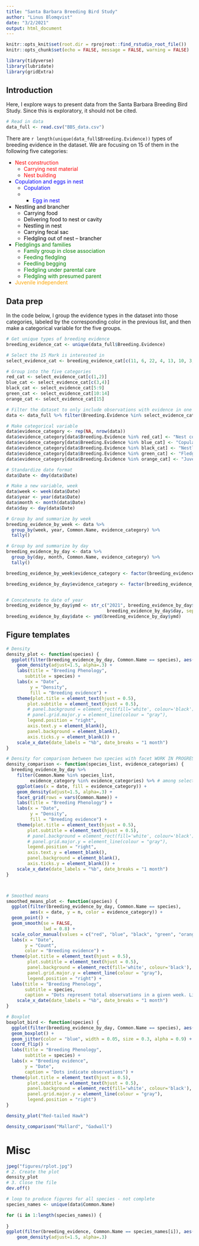 ```yaml
---
title: "Santa Barbara Breeding Bird Study"
author: "Linus Blomqvist"
date: "3/2/2021"
output: html_document
---
```


```r
knitr::opts_knit$set(root.dir = rprojroot::find_rstudio_root_file())
knitr::opts_chunk$set(echo = FALSE, message = FALSE, warning = FALSE)
```

```r
library(tidyverse)
library(lubridate)
library(gridExtra)
```

## Introduction
Here, I explore ways to present data from the Santa Barbara Breeding Bird Study. Since this is exploratory, it should not be cited.

```r
# Read in data
data_full <- read.csv("BBS_data.csv")
```

There are `r length(unique(data_full$Breeding.Evidence))` types of breeding evidence in the dataset. We are focusing on 15 of them in the following five categories:

* <span style="color:red">Nest construction</span>
  + <span style="color:red">Carrying nest material</span>
  + <span style="color:red">Nest building</span>
* <span style="color:blue">Copulation and eggs in nest</span>
  + <span style="color:blue">Copulation</span>
  + * <span style="color:blue">Egg in nest</span>
* <span style="color:black">Nestling and brancher</span>
  + <span style="color:black">Carrying food</span>
  + <span style="color:black">Delivering food to nest or cavity</span>
  + <span style="color:black">Nestling in nest</span>
  + <span style="color:black">Carrying fecal sac</span>
  + <span style="color:black">Fledgling out of nest -- brancher</span>
* <span style="color:green">Fledglings and families</span>
  + <span style="color:green">Family group in close association</span>
  + <span style="color:green">Feeding fledgling</span>
  + <span style="color:green">Feedling begging</span>
  + <span style="color:green">Fledgling under parental care</span>
  + <span style="color:green">Fledgling with presumed parent</span>
* <span style="color:orange">Juvenile independent</span>

## Data prep
In the code below, I group the evidence types in the dataset into those categories, labeled by the corresponding color in the previous list, and then make a categorical variable for the five groups.


```r
# Get unique types of breeding evidence
breeding_evidence_cat <- unique(data_full$Breeding.Evidence)

# Select the 15 Mark is interested in
select_evidence_cat <- breeding_evidence_cat[c(11, 6, 22, 4, 13, 10, 3, 24, 1, 7, 9, 15, 27, 18, 20)]

# Group into the five categories
red_cat <- select_evidence_cat[c(1,2)]
blue_cat <- select_evidence_cat[c(3,4)]
black_cat <- select_evidence_cat[5:9]
green_cat <- select_evidence_cat[10:14]
orange_cat <- select_evidence_cat[15]

# Filter the dataset to only include observations with evidence in one of the 15 categories
data <- data_full %>% filter(Breeding.Evidence %in% select_evidence_cat)

# Make categorical variable
data$evidence_category <- rep(NA, nrow(data))
data$evidence_category[data$Breeding.Evidence %in% red_cat] <- "Nest construction"
data$evidence_category[data$Breeding.Evidence %in% blue_cat] <- "Copulation and eggs in nest"
data$evidence_category[data$Breeding.Evidence %in% black_cat] <- "Nestling and brancher"
data$evidence_category[data$Breeding.Evidence %in% green_cat] <- "Fledglings and families"
data$evidence_category[data$Breeding.Evidence %in% orange_cat] <- "Juvenile independent"

# Standardize date format
data$Date <- dmy(data$Date)

# Make a new variable, week
data$week <- week(data$Date)
data$year <- year(data$Date)
data$month <- month(data$Date)
data$day <- day(data$Date)

# Group by and summarize by week
breeding_evidence_by_week <- data %>%
  group_by(week, year, Common.Name, evidence_category) %>%
  tally()

# Group by and summarize by day
breeding_evidence_by_day <- data %>%
  group_by(day, month, Common.Name, evidence_category) %>%
  tally()

breeding_evidence_by_week$evidence_category <- factor(breeding_evidence_by_week$evidence_category, levels = c("Nest construction", "Copulation and eggs in nest", "Nestling and brancher", "Fledglings and families", "Juvenile independent"))

breeding_evidence_by_day$evidence_category <- factor(breeding_evidence_by_day$evidence_category, levels = c("Nest construction", "Copulation and eggs in nest", "Nestling and brancher", "Fledglings and families", "Juvenile independent"))


# Concatenate to date of year
breeding_evidence_by_day$ymd <- str_c("2021", breeding_evidence_by_day$month, 
                                      breeding_evidence_by_day$day, sep = "-")
breeding_evidence_by_day$date <- ymd(breeding_evidence_by_day$ymd)
```

## Figure templates

```r
# Density
density_plot <- function(species) {
  ggplot(filter(breeding_evidence_by_day, Common.Name == species), aes(x = date, fill = evidence_category)) +
    geom_density(adjust=1.5, alpha=.3) +
    labs(title = "Breeding Phenology", 
       subtitle = species) +
    labs(x = "Date",
         y = "Density",
         fill = "Breeding evidence") +
    theme(plot.title = element_text(hjust = 0.5),
        plot.subtitle = element_text(hjust = 0.5),
        # panel.background = element_rect(fill='white', colour='black'),
        # panel.grid.major.y = element_line(colour = "gray"),
        legend.position = "right",
        axis.text.y = element_blank(),
        panel.background = element_blank(),
        axis.ticks.y = element_blank()) +
    scale_x_date(date_labels = "%b", date_breaks = "1 month")
}

# Density for comparison between two species with facet WORK IN PROGRESS
density_comparison <- function(species_list, evidence_categories) {
  breeding_evidence_by_day %>%
    filter(Common.Name %in% species_list,
         evidence_category %in% evidence_categories) %>% # among select_evidence_cat
    ggplot(aes(x = date, fill = evidence_category)) +
    geom_density(adjust=1.5, alpha=.3) +
    facet_grid(rows = vars(Common.Name)) +
    labs(title = "Breeding Phenology") +
    labs(x = "Date",
         y = "Density",
         fill = "Breeding evidence") +
    theme(plot.title = element_text(hjust = 0.5),
        plot.subtitle = element_text(hjust = 0.5),
        # panel.background = element_rect(fill='white', colour='black'),
        # panel.grid.major.y = element_line(colour = "gray"),
        legend.position = "right",
        axis.text.y = element_blank(),
        panel.background = element_blank(),
        axis.ticks.y = element_blank()) +
    scale_x_date(date_labels = "%b", date_breaks = "1 month")
}



# Smoothed means
smoothed_means_plot <- function(species) {
  ggplot(filter(breeding_evidence_by_day, Common.Name == species), 
         aes(x = date, y = n, color = evidence_category)) +
  geom_point() +
  geom_smooth(se = FALSE, 
              lwd = 0.8) +
  scale_color_manual(values = c("red", "blue", "black", "green", "orange")) +
  labs(x = "Date", 
       y = "Count", 
       color = "Breeding evidence") +
  theme(plot.title = element_text(hjust = 0.5),
        plot.subtitle = element_text(hjust = 0.5),
        panel.background = element_rect(fill='white', colour='black'),
        panel.grid.major.y = element_line(colour = "gray"),
        legend.position = "right") +
  labs(title = "Breeding Phenology", 
       subtitle = species, 
       caption = "Dots represent total observations in a given week. Lines represent smoothed means.") +
    scale_x_date(date_labels = "%b", date_breaks = "1 month")
}

# Boxplot
boxplot_bird <- function(species) {
  ggplot(filter(breeding_evidence_by_day, Common.Name == species), aes(x = evidence_category, y = date)) +
  geom_boxplot() +
  geom_jitter(color = "blue", width = 0.05, size = 0.3, alpha = 0.9) +
  coord_flip() +
  labs(title = "Breeding Phenology", 
       subtitle = species) +
  labs(x = "Breeding evidence", 
       y = "Date",
       caption = "Dots indicate observations") +
  theme(plot.title = element_text(hjust = 0.5),
        plot.subtitle = element_text(hjust = 0.5),
        panel.background = element_rect(fill='white', colour='black'),
        panel.grid.major.y = element_line(colour = "gray"),
        legend.position = "right")
}
```

```r
density_plot("Red-tailed Hawk")
```

```r
density_comparison("Mallard", "Gadwall")
```



# Misc
```r
jpeg("figures/rplot.jpg")
# 2. Create the plot
density_plot
# 3. Close the file
dev.off()
```

```r

# loop to produce figures for all species - not complete
species_names <- unique(data$Common.Name)

for (i in 1:length(species_names)) {
  
}
ggplot(filter(breeding_evidence, Common.Name == species_names[i]), aes(x = week, color = evidence_category, fill = evidence_category)) +
    geom_density(adjust=1.5, alpha=.3)
```

